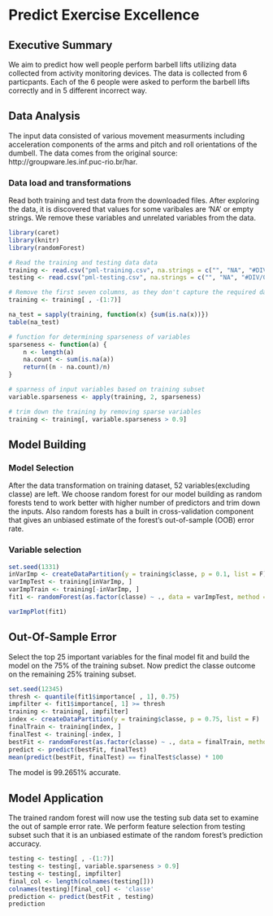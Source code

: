 Predict Exercise Excellence
===========================

## Executive Summary

We aim to predict how well people perform barbell lifts utilizing data collected from activity monitoring devices. The data is collected from 6 particpants. Each of the 6 people were asked to perform the barbell lifts correctly and in 5 different incorrect way.

## Data Analysis

The input data consisted of various movement measurments including acceleration components of the arms and pitch and roll orientations of the dumbell. The data comes from the original source: http://groupware.les.inf.puc-rio.br/har.

### Data load and transformations

Read both training and test data from the downloaded files. After exploring the data, it is discovered that values for some varibales are 'NA' or empty strings. We remove these variables and unrelated variables from the data.


```r
library(caret)
library(knitr)
library(randomForest)

# Read the training and testing data data
training <- read.csv("pml-training.csv", na.strings = c("", "NA", "#DIV/0!"), stringsAsFactors=FALSE)
testing <- read.csv("pml-testing.csv", na.strings = c("", "NA", "#DIV/0!"), stringsAsFactors=FALSE)

# Remove the first seven columns, as they don't capture the required data
training <- training[ , -(1:7)]

na_test = sapply(training, function(x) {sum(is.na(x))})
table(na_test)

# function for determining sparseness of variables
sparseness <- function(a) {
    n <- length(a)
    na.count <- sum(is.na(a))
    return((n - na.count)/n)
}

# sparness of input variables based on training subset
variable.sparseness <- apply(training, 2, sparseness)

# trim down the training by removing sparse variables
training <- training[, variable.sparseness > 0.9]
```

## Model Building

### Model Selection

After the data transformation on training dataset, 52 variables(excluding classe) are left. We choose random forest for our model building as random forests tend to work better with higher number of predictors and trim down the inputs. Also random forests has a built in cross-validation component that gives an unbiased estimate of the forest's out-of-sample (OOB) error rate.

### Variable selection
```r
set.seed(1331)
inVarImp <- createDataPartition(y = training$classe, p = 0.1, list = F)
varImpTest <- training[inVarImp, ]
varImpTrain <- training[-inVarImp, ]
fit1 <- randomForest(as.factor(classe) ~ ., data = varImpTest, method = "rf", importance=TRUE)

varImpPlot(fit1)
```

## Out-Of-Sample Error

Select the top 25 important variables for the final model fit and build the model on the 75% of the training subset. Now predict the classe outcome on the remaining 25% training subset.

```r
set.seed(12345)
thresh <- quantile(fit1$importance[ , 1], 0.75)
impfilter <- fit1$importance[, 1] >= thresh
training <- training[, impfilter]
index <- createDataPartition(y = training$classe, p = 0.75, list = F)
finalTrain <- training[index, ]
finalTest <- training[-index, ]
bestFit <- randomForest(as.factor(classe) ~ ., data = finalTrain, method = "rf", importance=TRUE)
predict <- predict(bestFit, finalTest)
mean(predict(bestFit, finalTest) == finalTest$classe) * 100
```

The model is 99.2651% accurate.

## Model Application

The trained random forest will now use the testing sub data set to examine the out of sample error rate. We perform feature selection from testing subset such that it is an unbiased estimate of the random forest's prediction accuracy.

```r
testing <- testing[ , -(1:7)]
testing <- testing[, variable.sparseness > 0.9]
testing <- testing[, impfilter]
final_col <- length(colnames(testing[]))
colnames(testing)[final_col] <- 'classe'
prediction <- predict(bestFit , testing)
prediction

```
